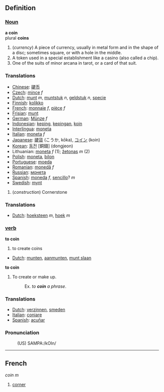==Definition==

=== [[Noun]] ===
'''a coin'''
<br>plural '''coins'''
# (<i>currency</i>) A piece of currency, usually in metal form and in the shape of a disc; sometimes square, or with a hole in the middle.
# A token used in a special establishment like a casino (also called a chip).
# One of the suits of minor arcana in tarot, or a card of that suit.

===Translations===
*[[Chinese]]: [[硬币]]
*[[Czech]]: [[mince]] ''f''
*[[Dutch]]: [[munt]] ''m'', [[muntstuk]] ''n'', [[geldstuk]] ''n'', [[specie]]
*[[Finnish]]: [[kolikko]]
*[[French]]: [[monnaie]] ''f'', [[pièce]] ''f''
*[[Frisian]]: [[munt]]
*[[German]]: [[Münze]] ''f''
*[[Indonesian]]: [[keping]], [[keping|kepingan]], [[koin]]
*[[Interlingua]]: [[moneta]]
*[[Italian]]: [[moneta]] ''f''
*[[Japanese]]: [[硬貨]] (こうか, kōka), [[コイン]] (koin)
*[[Korean]]: [[동전]] [銅錢] (dongjeon)
*Lithuanian: [[moneta]] ''f'' (1); [[žetonas]] ''m'' (2)
*[[Polish]]: [[moneta]], [[bilon]]
*[[Portuguese]]: [[moeda]]
*[[Romanian]]: [[monedă]] ''f''
*[[Russian]]: [[монета]]
*[[Spanish]]: [[moneda]] ''f'', [[sencillo]]? ''m''
*[[Swedish]]: [[mynt]]

# (''construction'') Cornerstone

===Translations===
*[[Dutch]]: [[hoeksteen]] ''m'', [[hoek]] ''m''

=== [[verb]] ===
'''to coin'''

# to create coins

*[[Dutch]]: [[munten]], [[aanmunten]], [[munt slaan]]

'''to coin'''
# To create or make up.
#:Ex. ''to '''coin''' a phrase''.

===Translations===
*[[Dutch]]: [[verzinnen]], [[smeden]]
*[[Italian]]: [[coniare]]
*[[Spanish]]: [[acuñar]]

===Pronunciation===
:(US) SAMPA:/kOIn/

----

==French==
''coin'' ''m''

# [[corner]]